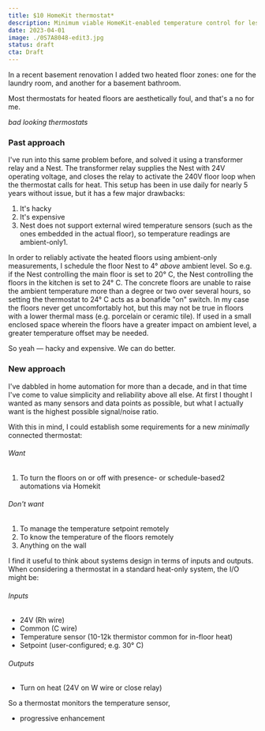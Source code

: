 ```yaml
---
title: $10 HomeKit thermostat*
description: Minimum viable HomeKit-enabled temperature control for less than $10 in parts
date: 2023-04-01
image: ./0S7A8048-edit3.jpg
status: draft
cta: Draft
---
```


In a recent basement renovation I added two heated floor zones: one for the laundry room, and another for a basement bathroom.

Most thermostats for heated floors are aesthetically foul, and that's a no for me.

_bad looking thermostats_

### Past approach

I've run into this same problem before, and solved it using a transformer relay and a Nest. The transformer relay supplies the Nest with 24V operating voltage, and closes the relay to activate the 240V floor loop when the thermostat calls for heat. This setup has been in use daily for nearly 5 years without issue, but it has a few major drawbacks:

1. It's hacky
2. It's expensive
3. Nest does not support external wired temperature sensors (such as the ones embedded in the actual floor), so temperature readings are ambient-only1.

In order to reliably activate the heated floors using ambient-only measurements, I schedule the floor Nest to 4° _above_ ambient level. So e.g. if the Nest controlling the main floor is set to 20° C, the Nest controlling the floors in the kitchen is set to 24° C. The concrete floors are unable to raise the ambient temperature more than a degree or two over several hours, so setting the thermostat to 24° C acts as a bonafide "on" switch. In my case the floors never get uncomfortably hot, but this may not be true in floors with a lower thermal mass (e.g. porcelain or ceramic tile). If used in a small enclosed space wherein the floors have a greater impact on ambient level, a greater temperature offset may be needed.

So yeah — hacky and expensive. We can do better.

### New approach

I've dabbled in home automation for more than a decade, and in that time I've come to value simplicity and reliability above all else. At first I thought I wanted as many sensors and data points as possible, but what I actually want is the highest possible signal/noise ratio.

With this in mind, I could establish some requirements for a new _minimally_ connected thermostat:

###### Want

1. To turn the floors on or off with presence- or schedule-based2 automations via Homekit

###### Don't want

1. To manage the temperature setpoint remotely
2. To know the temperature of the floors remotely
3. Anything on the wall

I find it useful to think about systems design in terms of inputs and outputs. When considering a thermostat in a standard heat-only system, the I/O might be:

###### Inputs

- 24V (Rh wire)
- Common (C wire)
- Temperature sensor (10-12k thermistor common for in-floor heat)
- Setpoint (user-configured; e.g. 30° C)

###### Outputs

- Turn on heat (24V on W wire or close relay)

So a thermostat monitors the temperature sensor,

- progressive enhancement


[^1]: Most dedicated floor thermostats can be configured to use surface _or_ ambient temp.
[^2]: e.g. Washing laundry, watching a movie, basement occupancy, etc.
